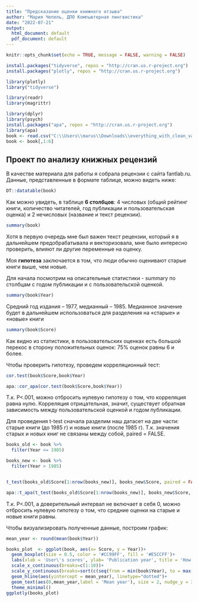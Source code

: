 ---
title: "Предсказание оценки книжного отзыва"
author: "Мария Чепель, ДПО Компьютерная лингвистика"
date: "2022-07-21"
output:
  html_document: default
  pdf_document: default
---

```{r setup, include=FALSE}
knitr::opts_chunk$set(echo = TRUE, message = FALSE, warning = FALSE)
```

```{r include=FALSE}
install.packages("tidyverse", repos = "http://cran.us.r-project.org")
install.packages("plotly", repos = "http://cran.us.r-project.org")

library(plotly)  
library("tidyverse")

library(readr)
library(magrittr)

library(dplyr)
library(psych)
install.packages("apa", repos = "http://cran.us.r-project.org")
library(apa)
book <- read.csv("C:\\Users\\marus\\Downloads\\everything_with_clean_values.csv",encoding='UTF-8')
book <- book[,1:6]

```

## Проект по анализу книжных рецензий

В качестве материала для работы я собрала рецензии с сайта fantlab.ru. Данные, представленные в формате таблице, можно видеть ниже:

```{r echo=TRUE}
DT::datatable(book)
```
Как можно увидеть, в таблице **6 столбцов**: 4 числовых (общий рейтинг книги, количество читателей, год публикации и пользовательская оценка) и 2 нечисловых (название и текст рецензии).

```{r echo=TRUE}
summary(book)
```
Хотя в первую очередь мне был важен текст рецензии, который я в дальнейшем предобрабатывала и векторизовала, мне было интересно проверить, влияют ли другие переменные на оценку.

Моя **гипотеза** заключается в том, что люди обычно оценивают старые книги выше, чем новые.

Для начала посмотрим на описательные статистики - summary по столбцам с годом публикации и с пользовательской оценкой.

```{r}
summary(book$Year)
```
Средний год издания – 1977, медианный – 1985.
Медианное значение будет в дальнейшем использоваться для разделения на «старые» и «новые» книги

```{r}
summary(book$Score)
```
Как видно из статистики, в пользовательских оценках есть большой перекос в сторону положительных оценок: 75% оценок равны 6 и более.  


Чтобы проверить гипотезу, проведем корреляционный тест:
```{r}
cor.test(book$Score,book$Year)
```
```{r}
apa::cor_apa(cor.test(book$Score,book$Year))
```

Т.к. P<.001, можно отбросить нулевую гипотезу о том, что корреляция равна нулю.
Корреляция отрицательная, значит, существует обратная зависимость между пользовательской оценкой и годом публикации.

Для проведения t-test сначала разделим наш датасет на две части: старые книги (до 1985 г) и новые книги (после 1985 г). Т.к. значения старых и новых книг не связаны между собой, paired = FALSE.


```{r}
books_old <- book %>%
  filter(Year <= 1985)

books_new <- book %>%
  filter(Year > 1985)


t_test(books_old$Score[1:nrow(books_new)], books_new$Score, paired = FALSE)

```
```{r}
apa::t_apa(t_test(books_old$Score[1:nrow(books_new)], books_new$Score, paired = FALSE))
```
Т.к. P<.001, а доверительный интервал не включает в себя 0, можно отбросить нулевую гипотезу о том, что средние оценки на старые и новые книги равны.

Чтобы визуализировать полученные данные, построим график:

```{r echo=TRUE}
mean_year <- round(mean(book$Year))

books_plot  <- ggplot(book, aes(x= Score, y = Year))+
  geom_boxplot(size = 0.5, color = '#CC99FF', fill = '#E5CCFF')+
  labs(xlab = 'User\'s scores', ylab= 'Publication year', title = 'How people score books by year')+
  scale_x_continuous(breaks=c(1:10))+
  scale_y_continuous(breaks=sort(c(seq(from = min(book$Year), to = max(book$Year), by = 20), mean_year)))+
  geom_hline(aes(yintercept = mean_year), linetype="dotted")+
  geom_text(aes(0,mean_year,label = 'Mean year'), size = 2, nudge_y = 3)+
  theme_minimal()
ggplotly(books_plot)
```
